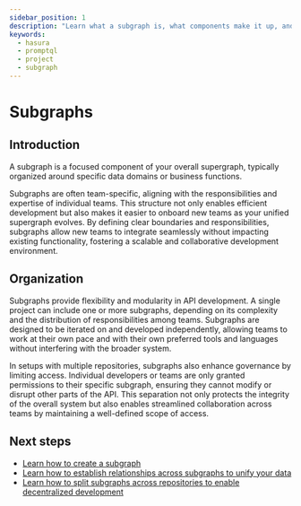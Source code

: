 ```yaml
---
sidebar_position: 1
description: "Learn what a subgraph is, what components make it up, and how it works."
keywords:
  - hasura
  - promptql
  - project
  - subgraph
---
```


# Subgraphs

## Introduction

A subgraph is a focused component of your overall supergraph, typically organized around specific data domains or
business functions.

Subgraphs are often team-specific, aligning with the responsibilities and expertise of individual teams. This structure
not only enables efficient development but also makes it easier to onboard new teams as your unified supergraph evolves.
By defining clear boundaries and responsibilities, subgraphs allow new teams to integrate seamlessly without impacting
existing functionality, fostering a scalable and collaborative development environment.

## Organization

Subgraphs provide flexibility and modularity in API development. A single project can include one or more subgraphs,
depending on its complexity and the distribution of responsibilities among teams. Subgraphs are designed to be iterated
on and developed independently, allowing teams to work at their own pace and with their own preferred tools and
languages without interfering with the broader system.

In setups with multiple repositories, subgraphs also enhance governance by limiting access. Individual developers or
teams are only granted permissions to their specific subgraph, ensuring they cannot modify or disrupt other parts of the
API. This separation not only protects the integrity of the overall system but also enables streamlined collaboration
across teams by maintaining a well-defined scope of access.

## Next steps

- [Learn how to create a subgraph](/project-configuration/subgraphs/create-a-subgraph.mdx)
- [Learn how to establish relationships across subgraphs to unify your data](/project-configuration/subgraphs/working-with-multiple-subgraphs.mdx)
- [Learn how to split subgraphs across repositories to enable decentralized development](/project-configuration/subgraphs/working-with-multiple-repositories.mdx)
